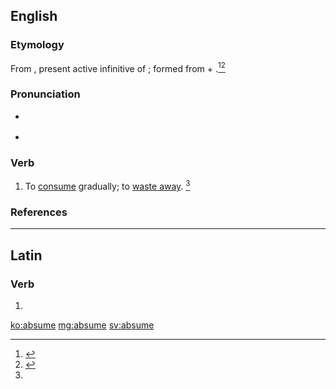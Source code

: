 ==English==

===Etymology===
From {{etyl|la|en}} {{m|la|absūmere}}, present active infinitive of {{m|la|absūmō||diminish}}; formed from {{term|ab||from, away from|lang=la}} + {{m|la|sūmō||take}}.<ref name=WI3>{{R:MW3 1976|page=8}}</ref><ref name=SOED>{{R:SOED5|page=10}}</ref>

===Pronunciation===
* {{a|RP}} {{IPA|/əbˈsum/|lang=en}}
* {{a|US}} {{IPA|/æbˈsum/|/əbˈsum/|lang=en}}

===Verb===
{{en-verb|absum}}

# {{context|transitive|obsolete|lang=en}} To [[consume]] gradually; to [[waste away]]. {{defdate|Attested from the late 16<sup>th</sup> century until the mid 18<sup>th</sup> century.}}<ref name=SOED/>

===References===
<references/>

----

==Latin==

===Verb===
{{la-verb-form|absūme}}

# {{inflection of|absūmō||2|s|pres|act|imp|lang=la}}

[[ko:absume]]
[[mg:absume]]
[[sv:absume]]